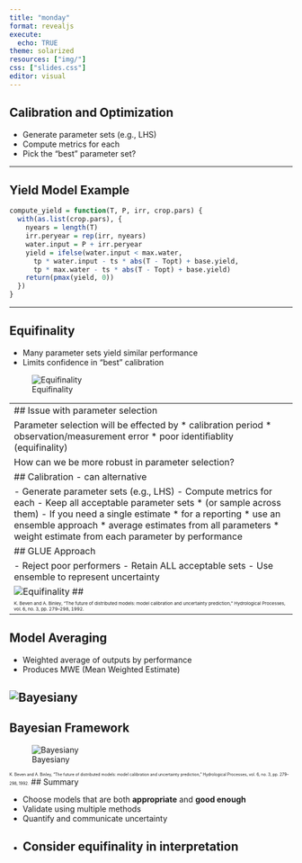 ```yaml
---
title: "monday"
format: revealjs
execute: 
  echo: TRUE
theme: solarized
resources: ["img/"]
css: ["slides.css"]
editor: visual
---
```


## Calibration and Optimization

-   Generate parameter sets (e.g., LHS)
-   Compute metrics for each
-   Pick the "best" parameter set?

------------------------------------------------------------------------

## Yield Model Example

``` r
compute_yield = function(T, P, irr, crop.pars) {
  with(as.list(crop.pars), {
    nyears = length(T)
    irr.peryear = rep(irr, nyears)
    water.input = P + irr.peryear
    yield = ifelse(water.input < max.water,
      tp * water.input - ts * abs(T - Topt) + base.yield,
      tp * max.water - ts * abs(T - Topt) + base.yield)
    return(pmax(yield, 0))
  })
}
```

------------------------------------------------------------------------

## Equifinality

-   Many parameter sets yield similar performance
-   Limits confidence in "best" calibration

![Equifinality](img/dottyplots.png)



-----------------------------------------------------------------------
## Issue with parameter selection

Parameter selection will be effected by
  * calibration period
  * observation/measurement error
  * poor identifiablity (equifinality)
  
How can we be more robust in parameter selection?

## Calibration - can alternative

-   Generate parameter sets (e.g., LHS)
-   Compute metrics for each
-   Keep all acceptable parameter sets 
          * (or sample across them)
-   If you need a single estimate 
          * for a reporting
          * use an ensemble approach
            * average estimates from all parameters
            * weight estimate from each parameter by performance
        

## GLUE Approach

-   Reject poor performers
-   Retain ALL acceptable sets
-   Use ensemble to represent uncertainty

![Equifinality](img/weights.png)
##

[K. Beven and A. Binley, “The future of distributed
models: model calibration and uncertainty
prediction,” Hydrological Processes, vol. 6, no. 3,
pp. 279–298, 1992.]{style="font-size:50%"}
------------------------------------------------------------------------

## Model Averaging

-   Weighted average of outputs by performance
-   Produces MWE (Mean Weighted Estimate)

![Bayesiany](img/weightsummer.png)
------------------------------------------------------------------------

## Bayesian Framework

![Bayesiany](img/bayes.png)

[K. Beven and A. Binley, “The future of distributed
models: model calibration and uncertainty
prediction,” Hydrological Processes, vol. 6, no. 3,
pp. 279–298, 1992.]{style="font-size:50%"}
## Summary

-   Choose models that are both **appropriate** and **good enough**
-   Validate using multiple methods
-   Quantify and communicate uncertainty
-   Consider equifinality in interpretation
---

